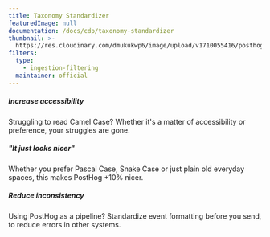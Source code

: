 ```yaml
---
title: Taxonomy Standardizer
featuredImage: null
documentation: /docs/cdp/taxonomy-standardizer
thumbnail: >-
  https://res.cloudinary.com/dmukukwp6/image/upload/v1710055416/posthog.com/contents/cdp/thumbnails/taxonomy-standardizer.png
filters:
  type:
    - ingestion-filtering
  maintainer: official
---
```


<Section
    divider={false}
    title="Tired of InConsistent_Spelling event taxonomies? Standardize event names into one matching style!"
    size="full"
    cols={3}
>
    <div>
        <h5>Increase accessibility</h5>
        <p>Struggling to read Camel Case? Whether it's a matter of accessibility or preference, your struggles are gone.</p>
    </div>
    <div>
        <h5>"It just looks nicer"</h5>
        <p>Whether you prefer Pascal Case, Snake Case or just plain old everyday spaces, this  makes PostHog +10% nicer.</p>
    </div>
    <div>
        <h5>Reduce inconsistency</h5>
        <p>Using PostHog as a pipeline? Standardize event formatting before you send, to reduce errors in other systems.</p>
    </div>

</Section>

<TutorialsSlider topic="taxonomy-standardizer" />

<Documentation />
